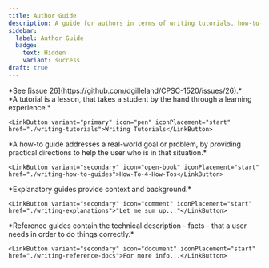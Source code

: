 ```yaml
---
title: Author Guide
description: A guide for authors in terms of writing tutorials, how-to-guides, explanations, and references.
sidebar:
  label: Author Guide
  badge: 
    text: Hidden
    variant: success
draft: true
---
```



<Aside title="Work-In-Progress (WIP)" type="caution">
*See [issue 26](https://github.com/dgilleland/CPSC-1520/issues/26).*
</Aside>

<CardGrid>
  <Card title="Tutorials" icon="pen">
    *A tutorial is a lesson, that takes a student by the hand through a learning experience.*

    <LinkButton variant="primary" icon="pen" iconPlacement="start" href="./writing-tutorials">Writing Tutorials</LinkButton>
  </Card>
  <Card title="How-To Guides" icon="open-book">
    *A how-to guide addresses a real-world goal or problem, by providing practical directions to help the user who is in that situation.*
    
    <LinkButton variant="secondary" icon="open-book" iconPlacement="start" href="./writing-how-to-guides">How-To-4-How-Tos</LinkButton>
  </Card>
  <Card title="Explanations" icon="comment">
    *Explanatory guides provide context and background.*

    <LinkButton variant="secondary" icon="comment" iconPlacement="start" href="./writing-explanations">"Let me sum up..."</LinkButton>
  </Card>
  <Card title="References" icon="document">
    *Reference guides contain the technical description - facts - that a user needs in order to do things correctly.*

    <LinkButton variant="secondary" icon="document" iconPlacement="start" href="./writing-reference-docs">For more info...</LinkButton>
  </Card>
</CardGrid>